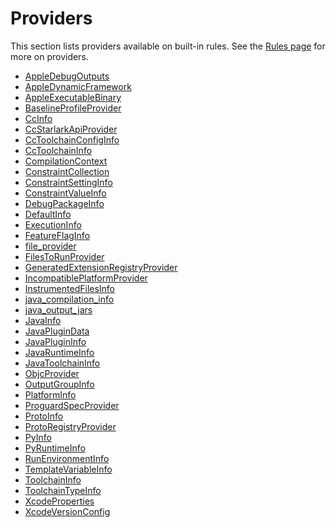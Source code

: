 <html devsite>
<head>
  <meta name="project_path" value="/_project.yaml">
  <meta name="book_path" value="/versions/6.2.0/_book.yaml">
</head>
<body>
<h1 class="page-title">Providers</h1>

This section lists providers available on built-in rules. See the <a href='/versions/6.2.0/rules/rules.html#providers'>Rules page</a> for more on providers.

<ul>

<li><a href="/versions/6.2.0/rules/lib/AppleDebugOutputs">AppleDebugOutputs</a></li>

<li><a href="/versions/6.2.0/rules/lib/AppleDynamicFramework">AppleDynamicFramework</a></li>

<li><a href="/versions/6.2.0/rules/lib/AppleExecutableBinary">AppleExecutableBinary</a></li>

<li><a href="/versions/6.2.0/rules/lib/BaselineProfileProvider">BaselineProfileProvider</a></li>

<li><a href="/versions/6.2.0/rules/lib/CcInfo">CcInfo</a></li>

<li><a href="/versions/6.2.0/rules/lib/CcStarlarkApiProvider">CcStarlarkApiProvider</a></li>

<li><a href="/versions/6.2.0/rules/lib/CcToolchainConfigInfo">CcToolchainConfigInfo</a></li>

<li><a href="/versions/6.2.0/rules/lib/CcToolchainInfo">CcToolchainInfo</a></li>

<li><a href="/versions/6.2.0/rules/lib/CompilationContext">CompilationContext</a></li>

<li><a href="/versions/6.2.0/rules/lib/ConstraintCollection">ConstraintCollection</a></li>

<li><a href="/versions/6.2.0/rules/lib/ConstraintSettingInfo">ConstraintSettingInfo</a></li>

<li><a href="/versions/6.2.0/rules/lib/ConstraintValueInfo">ConstraintValueInfo</a></li>

<li><a href="/versions/6.2.0/rules/lib/DebugPackageInfo">DebugPackageInfo</a></li>

<li><a href="/versions/6.2.0/rules/lib/DefaultInfo">DefaultInfo</a></li>

<li><a href="/versions/6.2.0/rules/lib/ExecutionInfo">ExecutionInfo</a></li>

<li><a href="/versions/6.2.0/rules/lib/FeatureFlagInfo">FeatureFlagInfo</a></li>

<li><a href="/versions/6.2.0/rules/lib/file_provider">file_provider</a></li>

<li><a href="/versions/6.2.0/rules/lib/FilesToRunProvider">FilesToRunProvider</a></li>

<li><a href="/versions/6.2.0/rules/lib/GeneratedExtensionRegistryProvider">GeneratedExtensionRegistryProvider</a></li>

<li><a href="/versions/6.2.0/rules/lib/IncompatiblePlatformProvider">IncompatiblePlatformProvider</a></li>

<li><a href="/versions/6.2.0/rules/lib/InstrumentedFilesInfo">InstrumentedFilesInfo</a></li>

<li><a href="/versions/6.2.0/rules/lib/java_compilation_info">java_compilation_info</a></li>

<li><a href="/versions/6.2.0/rules/lib/java_output_jars">java_output_jars</a></li>

<li><a href="/versions/6.2.0/rules/lib/JavaInfo">JavaInfo</a></li>

<li><a href="/versions/6.2.0/rules/lib/JavaPluginData">JavaPluginData</a></li>

<li><a href="/versions/6.2.0/rules/lib/JavaPluginInfo">JavaPluginInfo</a></li>

<li><a href="/versions/6.2.0/rules/lib/JavaRuntimeInfo">JavaRuntimeInfo</a></li>

<li><a href="/versions/6.2.0/rules/lib/JavaToolchainInfo">JavaToolchainInfo</a></li>

<li><a href="/versions/6.2.0/rules/lib/ObjcProvider">ObjcProvider</a></li>

<li><a href="/versions/6.2.0/rules/lib/OutputGroupInfo">OutputGroupInfo</a></li>

<li><a href="/versions/6.2.0/rules/lib/PlatformInfo">PlatformInfo</a></li>

<li><a href="/versions/6.2.0/rules/lib/ProguardSpecProvider">ProguardSpecProvider</a></li>

<li><a href="/versions/6.2.0/rules/lib/ProtoInfo">ProtoInfo</a></li>

<li><a href="/versions/6.2.0/rules/lib/ProtoRegistryProvider">ProtoRegistryProvider</a></li>

<li><a href="/versions/6.2.0/rules/lib/PyInfo">PyInfo</a></li>

<li><a href="/versions/6.2.0/rules/lib/PyRuntimeInfo">PyRuntimeInfo</a></li>

<li><a href="/versions/6.2.0/rules/lib/RunEnvironmentInfo">RunEnvironmentInfo</a></li>

<li><a href="/versions/6.2.0/rules/lib/TemplateVariableInfo">TemplateVariableInfo</a></li>

<li><a href="/versions/6.2.0/rules/lib/ToolchainInfo">ToolchainInfo</a></li>

<li><a href="/versions/6.2.0/rules/lib/ToolchainTypeInfo">ToolchainTypeInfo</a></li>

<li><a href="/versions/6.2.0/rules/lib/XcodeProperties">XcodeProperties</a></li>

<li><a href="/versions/6.2.0/rules/lib/XcodeVersionConfig">XcodeVersionConfig</a></li>
</ul>
</body>
</html>

